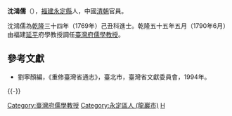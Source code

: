 '''沈鴻儒'''（{{bd|?||?|}}），[[福建|福建]][[永定縣|永定縣]]人，中國[[清朝|清朝]]官員。

沈鴻儒為[[乾隆|乾隆]]三十四年（1769年）己丑科進士。乾隆五十五年五月（1790年6月）由福建[[延平府|延平]]府學教授調任[[臺灣府儒學教授|臺灣府儒學教授]]。

==參考文獻==
*劉寧顏編，《重修臺灣省通志》，臺北市，臺灣省文獻委員會，1994年。

{{-}}
{{start box}}
{{s-off}}
{{Succession box|[[王簡良|王簡良]]|[[楊見龍|楊見龍]]|[[臺灣府|臺灣府]][[臺灣府儒學教授|儒學教授]]|<small>乾隆五十五年五月（1790年6月）上任</small>}}
{{end box}}

{{乾隆三十四年己丑科殿試金榜}}

{{DEFAULTSORT:Shen沈}}
[[Category:臺灣府儒學教授|Category:臺灣府儒學教授]]
[[Category:永定區人_(龍巖市)|Category:永定區人 (龍巖市)]]
[[Category:沈姓|H]]